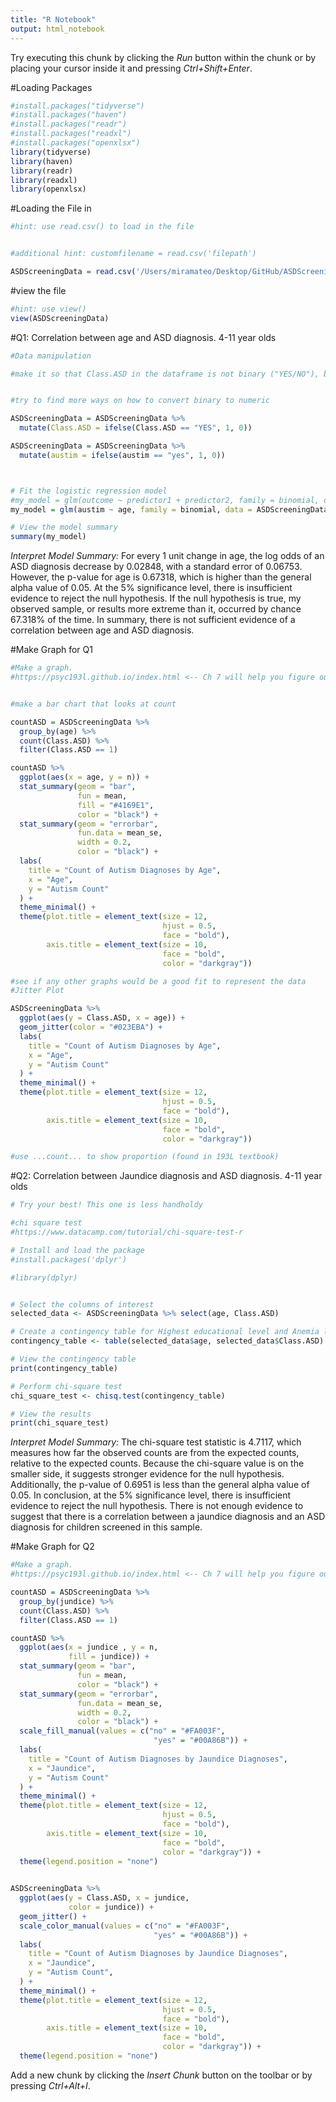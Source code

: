 ```yaml
---
title: "R Notebook"
output: html_notebook
---
```



Try executing this chunk by clicking the *Run* button within the chunk or by placing your cursor inside it and pressing *Ctrl+Shift+Enter*. 

#Loading Packages

```r
#install.packages("tidyverse")
#install.packages("haven")
#install.packages("readr")
#install.packages("readxl")
#install.packages("openxlsx")
library(tidyverse)
library(haven)
library(readr)
library(readxl)
library(openxlsx)
```


#Loading the File in

```r
#hint: use read.csv() to load in the file


#additional hint: customfilename = read.csv('filepath')

ASDScreeningData = read.csv('/Users/miramateo/Desktop/GitHub/ASDScreeningDataChildren.csv')
```


#view the file
```r
#hint: use view() 
view(ASDScreeningData)

```


#Q1: Correlation between age and ASD diagnosis. 4-11 year olds
```r
#Data manipulation

#make it so that Class.ASD in the dataframe is not binary ("YES/NO"), but numeric (1/0). There are many ways which this can be done. ifelse() is one way. 


#try to find more ways on how to convert binary to numeric

ASDScreeningData = ASDScreeningData %>%
  mutate(Class.ASD = ifelse(Class.ASD == "YES", 1, 0))

ASDScreeningData = ASDScreeningData %>%
  mutate(austim = ifelse(austim == "yes", 1, 0))



# Fit the logistic regression model 
#my_model = glm(outcome ~ predictor1 + predictor2, family = binomial, data = customfilename)
my_model = glm(austim ~ age, family = binomial, data = ASDScreeningData)

# View the model summary 
summary(my_model)


```

*Interpret Model Summary:*
For every 1 unit change in age, the log odds of an ASD diagnosis decrease by 0.02848, with a standard error of 0.06753. However, the p-value for age is 0.67318, which is higher than the general alpha value of 0.05. At the 5% significance level, there is insufficient evidence to reject the null hypothesis. If the null hypothesis is true, my observed sample, or results more extreme than it, occurred by chance 67.318% of the time. In summary, there is not sufficient evidence of a correlation between age and ASD diagnosis.


#Make Graph for Q1
```r
#Make a graph.
#https://psyc193l.github.io/index.html <-- Ch 7 will help you figure out  


#make a bar chart that looks at count 

countASD = ASDScreeningData %>%
  group_by(age) %>%
  count(Class.ASD) %>%
  filter(Class.ASD == 1)

countASD %>%
  ggplot(aes(x = age, y = n)) +
  stat_summary(geom = "bar", 
               fun = mean, 
               fill = "#4169E1", 
               color = "black") +
  stat_summary(geom = "errorbar", 
               fun.data = mean_se, 
               width = 0.2, 
               color = "black") + 
  labs(
    title = "Count of Autism Diagnoses by Age",
    x = "Age",
    y = "Autism Count"
  ) +
  theme_minimal() + 
  theme(plot.title = element_text(size = 12, 
                                  hjust = 0.5, 
                                  face = "bold"),
        axis.title = element_text(size = 10,
                                  face = "bold",
                                  color = "darkgray")) 

#see if any other graphs would be a good fit to represent the data
#Jitter Plot

ASDScreeningData %>%
  ggplot(aes(y = Class.ASD, x = age)) +
  geom_jitter(color = "#023EBA") +
  labs(
    title = "Count of Autism Diagnoses by Age",
    x = "Age",
    y = "Autism Count"
  ) +
  theme_minimal() + 
  theme(plot.title = element_text(size = 12, 
                                  hjust = 0.5, 
                                  face = "bold"),
        axis.title = element_text(size = 10,
                                  face = "bold",
                                  color = "darkgray"))

#use ...count... to show proportion (found in 193L textbook)
```




#Q2: Correlation between Jaundice diagnosis and ASD diagnosis. 4-11 year olds
```r
# Try your best! This one is less handholdy

#chi square test 
#https://www.datacamp.com/tutorial/chi-square-test-r

# Install and load the package
#install.packages('dplyr')

#library(dplyr)


# Select the columns of interest
selected_data <- ASDScreeningData %>% select(age, Class.ASD)

# Create a contingency table for Highest educational level and Anemia level
contingency_table <- table(selected_data$age, selected_data$Class.ASD)

# View the contingency table
print(contingency_table)

# Perform chi-square test
chi_square_test <- chisq.test(contingency_table)

# View the results
print(chi_square_test)

```

*Interpret Model Summary:*
The chi-square test statistic is 4.7117, which measures how far the observed counts are from the expected counts, relative to the expected counts. Because the chi-square value is on the smaller side, it suggests stronger evidence for the null hypothesis. Additionally, the p-value of 0.6951 is less than the general alpha value of 0.05. In conclusion, at the 5% significance level, there is insufficient evidence to reject the null hypothesis. There is not enough evidence to suggest that there is a correlation between a jaundice diagnosis and an ASD diagnosis for children screened in this sample. 


#Make Graph for Q2
```r
#Make a graph.
#https://psyc193l.github.io/index.html <-- Ch 7 will help you figure out  

countASD = ASDScreeningData %>%
  group_by(jundice) %>%
  count(Class.ASD) %>%
  filter(Class.ASD == 1)

countASD %>%
  ggplot(aes(x = jundice , y = n,
             fill = jundice)) +
  stat_summary(geom = "bar", 
               fun = mean, 
               color = "black") +
  stat_summary(geom = "errorbar", 
               fun.data = mean_se, 
               width = 0.2, 
               color = "black") + 
  scale_fill_manual(values = c("no" = "#FA003F",
                                "yes" = "#00A86B")) +
  labs(
    title = "Count of Autism Diagnoses by Jaundice Diagnoses",
    x = "Jaundice",
    y = "Autism Count"
  ) +
  theme_minimal() + 
  theme(plot.title = element_text(size = 12, 
                                  hjust = 0.5, 
                                  face = "bold"),
        axis.title = element_text(size = 10,
                                  face = "bold",
                                  color = "darkgray")) + 
  theme(legend.position = "none")
  

ASDScreeningData %>%
  ggplot(aes(y = Class.ASD, x = jundice,
             color = jundice)) +
  geom_jitter() +
  scale_color_manual(values = c("no" = "#FA003F",
                                "yes" = "#00A86B")) +
  labs(
    title = "Count of Autism Diagnoses by Jaundice Diagnoses",
    x = "Jaundice",
    y = "Autism Count",
  ) +
  theme_minimal() + 
  theme(plot.title = element_text(size = 12, 
                                  hjust = 0.5, 
                                  face = "bold"),
        axis.title = element_text(size = 10,
                                  face = "bold",
                                  color = "darkgray")) + 
  theme(legend.position = "none")


```


Add a new chunk by clicking the *Insert Chunk* button on the toolbar or by pressing *Ctrl+Alt+I*.
